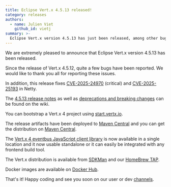 ```yaml
---
title: Eclipse Vert.x 4.5.13 released!
category: releases
authors:
  - name: Julien Viet
    github_id: vietj
summary: >-
  Eclipse Vert.x version 4.5.13 has just been released, among other bugs, it fixes CVE-2025-24970 (critical) and CVE-2025-25193
---
```


We are extremely pleased to announce that Eclipse Vert.x version 4.5.13 has been released.

Since the release of Vert.x 4.5.12, quite a few bugs have been reported. We would like to thank you all for reporting these issues.

In addition, this release fixes [CVE-2025-24970](https://github.com/netty/netty/security/advisories/GHSA-4g8c-wm8x-jfhw) (critical) and [CVE-2025-25193](https://github.com/netty/netty/security/advisories/GHSA-389x-839f-4rhx) in Netty.

The [4.5.13 release notes](https://github.com/vert-x3/wiki/wiki/4.5.12-Release-Notes) as well as
[deprecations and breaking changes](https://github.com/vert-x3/wiki/wiki/4.5.13-Deprecations-and-breaking-changes)
can be found on the wiki.

You can bootstrap a Vert.x 4 project using [start.vertx.io](https://start.vertx.io).

The release artifacts have been deployed to [Maven Central](https://search.maven.org/search?q=g:io.vertx%20AND%20v:4.5.13) and
you can get the distribution on [Maven Central](https://repo1.maven.org/maven2/io/vertx/vertx-stack-manager/4.5.13/).

The [Vert.x 4 eventbus JavaScript client library](https://www.npmjs.com/package/@vertx/eventbus-bridge-client.js) is now available
in a single location and it now usable standalone or it can easily be integrated with any frontend build tool.

The Vert.x distribution is available from [SDKMan](https://sdkman.io) and our
[HomeBrew TAP](https://github.com/vertx-distrib/homebrew-tap).

Docker images are available on [Docker Hub](https://hub.docker.com/u/vertx/).

That's it! Happy coding and see you soon on our user or dev [channels](https://vertx.io/channels).
